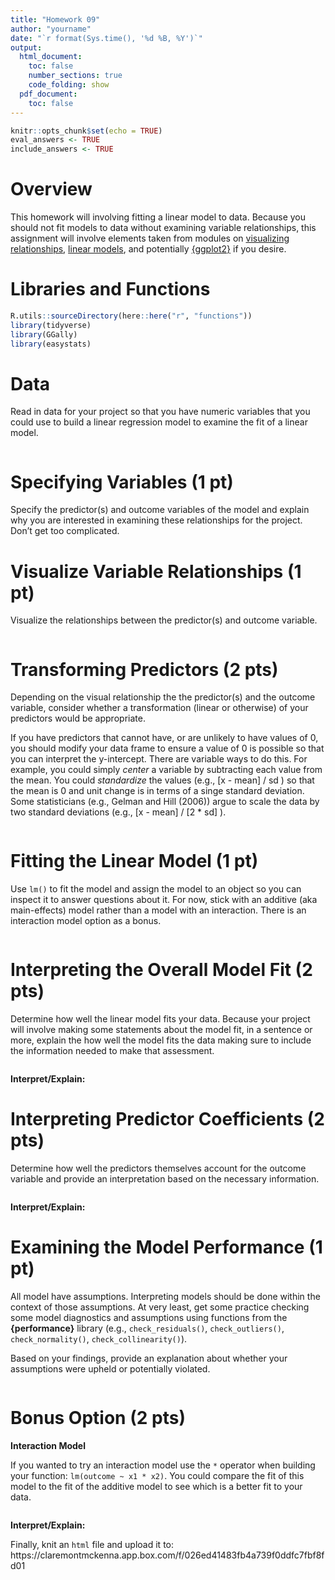 ```yaml
---
title: "Homework 09"
author: "yourname"
date: "`r format(Sys.time(), '%d %B, %Y')`"
output:
  html_document:
    toc: false
    number_sections: true
    code_folding: show
  pdf_document:
    toc: false
---
```


```r
knitr::opts_chunk$set(echo = TRUE)
eval_answers <- TRUE
include_answers <- TRUE
```

# **Overview** 

This homework will involving fitting a linear model to data. Because you should not fit models to data without examining variable relationships, this assignment will involve elements taken from modules on [visualizing relationships](https://gabrielcook.xyz/fods24/modules/18_linear_models.html), [linear models](https://gabrielcook.xyz/fods24/modules/18_linear_models.html), and potentially [{ggplot2}](https://gabrielcook.xyz/fods24/modules/13_visualizing_data.html) if you desire. 


# **Libraries and Functions**

```r
R.utils::sourceDirectory(here::here("r", "functions"))
library(tidyverse)
library(GGally)
library(easystats)
```


# **Data** 

Read in data for your project so that you have numeric variables that you could use to build a linear regression model to examine the fit of a linear model. 

```r

```


# **Specifying Variables** (1 pt) 

Specify the predictor(s) and outcome variables of the model and explain why you are interested in examining these relationships for the project. Don't get too complicated. 








# **Visualize Variable Relationships** (1 pt) 

Visualize the relationships between the predictor(s) and outcome variable. 

```r

```



# **Transforming Predictors** (2 pts) 

Depending on the visual relationship the the predictor(s) and the outcome variable, consider whether a transformation (linear or otherwise) of your predictors would be appropriate. 

If you have predictors that cannot have, or are unlikely to have values of 0, you should modify your data frame to ensure a value of 0 is possible so that you can interpret the y-intercept. There are variable ways to do this. For example, you could simply *center* a variable by subtracting each value from the mean. You could *standardize* the values (e.g., [x - mean] / sd ) so that the mean is 0 and unit change is in terms of a singe standard deviation. Some statisticians (e.g., Gelman and Hill (2006)) argue to scale the data by two standard deviations (e.g., [x - mean] / [2 * sd] ).

```r

```



# **Fitting the Linear Model** (1 pt) 

Use `lm()` to fit the model and assign the model to an object so you can inspect it to answer questions about it. For now, stick with an additive (aka main-effects) model rather than a model with an interaction. There is an interaction model option as a bonus.

```r

```


# **Interpreting the Overall Model Fit** (2 pts) 

Determine how well the linear model fits your data. Because your project will involve making some statements about the model fit, in a sentence or more, explain the how well the model fits the data making sure to include the information needed to make that assessment. 

```r

```

**Interpret/Explain:**





# **Interpreting Predictor Coefficients** (2 pts) 

Determine how well the predictors themselves account for the outcome variable and provide an interpretation based on the necessary information.

```r


```


**Interpret/Explain:**






# **Examining the Model Performance** (1 pt)

All model have assumptions. Interpreting models should be done within the context of those assumptions. At very least, get some practice checking some model diagnostics and assumptions using functions from the **{performance}** library (e.g., `check_residuals()`, `check_outliers()`, `check_normality()`, `check_collinearity()`).
 
Based on your findings, provide an explanation about whether your assumptions were upheld or potentially violated. 

```r

```





# **Bonus Option** (2 pts)

**Interaction Model**

If you wanted to try an interaction model use the `*` operator when building your function: `lm(outcome ~ x1 * x2)`. You could compare the fit of this model to the fit of the additive model to see which is a better fit to your data. 

```r


```

**Interpret/Explain:**



Finally, knit an `html` file and upload it to: https://claremontmckenna.app.box.com/f/026ed41483fb4a739f0ddfc7fbf8fd01
